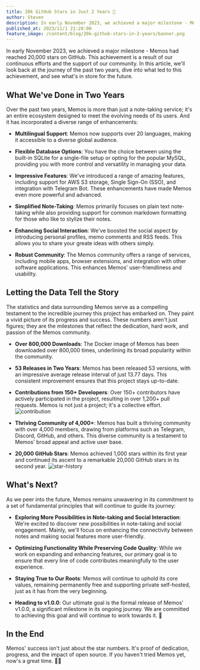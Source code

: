 ```yaml
---
title: 20k GitHub Stars in Just 2 Years 🤩
author: Steven
description: In early November 2023, we achieved a major milestone - Memos had reached 20,000 stars on GitHub. This achievement is a result of our continuous efforts and the support of our community.
published_at: 2023/11/1 21:28:00
feature_image: /content/blog/20k-github-stars-in-2-years/banner.png
---
```


In early November 2023, we achieved a major milestone - Memos had reached 20,000 stars on GitHub. This achievement is a result of our continuous efforts and the support of our community. In this article, we'll look back at the journey of the past two years, dive into what led to this achievement, and see what's in store for the future.

## What We've Done in Two Years

Over the past two years, Memos is more than just a note-taking service; it's an entire ecosystem designed to meet the evolving needs of its users. And it has incorporated a diverse range of enhancements:

- **Multilingual Support**: Memos now supports over 20 languages, making it accessible to a diverse global audience.

- **Flexible Database Options**: You have the choice between using the built-in SQLite for a single-file setup or opting for the popular MySQL, providing you with more control and versatility in managing your data.

- **Impressive Features**: We've introduced a range of amazing features, including support for AWS S3 storage, Single Sign-On (SSO), and integration with Telegram Bot. These enhancements have made Memos even more powerful and advanced.

- **Simplified Note-Taking**: Memos primarily focuses on plain text note-taking while also providing support for common markdown formatting for those who like to stylize their notes.

- **Enhancing Social Interaction**: We've boosted the social aspect by introducing personal profiles, memo comments and RSS feeds. This allows you to share your greate ideas with others simply.

- **Robust Community**: The Memos community offers a range of services, including mobile apps, browser extensions, and integration with other software applications. This enhances Memos' user-friendliness and usability.

## Letting the Data Tell the Story

The statistics and data surrounding Memos serve as a compelling testament to the incredible journey this project has embarked on. They paint a vivid picture of its progress and success. These numbers aren't just figures; they are the milestones that reflect the dedication, hard work, and passion of the Memos community.

- **Over 800,000 Downloads**: The Docker image of Memos has been downloaded over 800,000 times, underlining its broad popularity within the community.

- **53 Releases in Two Years**: Memos has been released 53 versions, with an impressive average release interval of just 13.77 days. This consistent improvement ensures that this project stays up-to-date.

- **Contributions from 150+ Developers**: Over 150+ contributors have actively participated in the project, resulting in over 1,200+ pull requests. Memos is not just a project; it's a collective effort.
  ![contribution](/content/blog/20k-github-stars-in-2-years/contribution.png)

- **Thriving Community of 4,000+**: Memos has built a thriving community with over 4,000 members, drawing from platforms such as Telegram, Discord, GitHub, and others. This diverse community is a testament to Memos' broad appeal and active user base.

- **20,000 GitHub Stars**: Memos achieved 1,000 stars within its first year and continued its ascent to a remarkable 20,000 GitHub stars in its second year.
  ![star-history](/content/blog/20k-github-stars-in-2-years/star-history.png)

## What's Next?

As we peer into the future, Memos remains unwavering in its commitment to a set of fundamental principles that will continue to guide its journey:

- **Exploring More Possibilities in Note-taking and Social Interaction**: We're excited to discover new possibilities in note-taking and social engagement. Mainly, we'll focus on enhancing the connectivity between notes and making social features more user-friendly.

- **Optimizing Functionality While Preserving Code Quality**: While we work on expanding and enhancing features, our primary goal is to ensure that every line of code contributes meaningfully to the user experience.

- **Staying True to Our Roots**: Memos will continue to uphold its core values, remaining permanently free and supporting private self-hosted, just as it has from the very beginning.

- **Heading to v1.0.0**: Our ultimate goal is the formal release of Memos' v1.0.0, a significant milestone in its ongoing journey. We are committed to achieving this goal and will continue to work towards it. 🦦

## In the End

Memos' success isn't just about the star numbers. It's proof of dedication, progress, and the impact of open source. If you haven't tried Memos yet, now's a great time. 🌟✨
